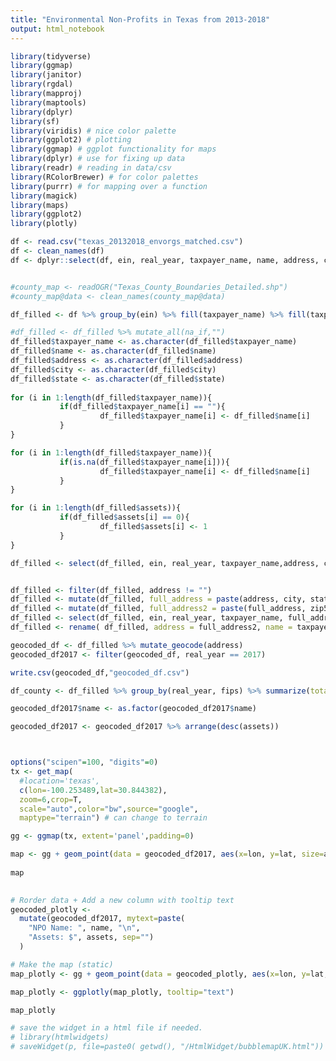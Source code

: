 ```yaml
---
title: "Environmental Non-Profits in Texas from 2013-2018"
output: html_notebook
---
```




```r
library(tidyverse)
library(ggmap)
library(janitor)
library(rgdal)
library(mapproj)
library(maptools)
library(dplyr)
library(sf)
library(viridis) # nice color palette
library(ggplot2) # plotting
library(ggmap) # ggplot functionality for maps
library(dplyr) # use for fixing up data
library(readr) # reading in data/csv
library(RColorBrewer) # for color palettes
library(purrr) # for mapping over a function
library(magick)
library(maps)
library(ggplot2)
library(plotly)

df <- read.csv("texas_20132018_envorgs_matched.csv")
df <- clean_names(df)
df <- dplyr::select(df, ein, real_year, taxpayer_name, name, address, city, state, zip5, fips, assets, income)


#county_map <- readOGR("Texas_County_Boundaries_Detailed.shp")
#county_map@data <- clean_names(county_map@data)
```


```r

df_filled <- df %>% group_by(ein) %>% fill(taxpayer_name) %>% fill(taxpayer_name, .direction = "up") %>% fill(address) %>% fill(address, .direction = "up") %>% fill(city) %>% fill(city, .direction = "up") %>% fill(state) %>% fill(state, .direction = "up")

#df_filled <- df_filled %>% mutate_all(na_if,"")
df_filled$taxpayer_name <- as.character(df_filled$taxpayer_name)
df_filled$name <- as.character(df_filled$name)
df_filled$address <- as.character(df_filled$address)
df_filled$city <- as.character(df_filled$city)
df_filled$state <- as.character(df_filled$state)
          
for (i in 1:length(df_filled$taxpayer_name)){
           if(df_filled$taxpayer_name[i] == ""){        
                    df_filled$taxpayer_name[i] <- df_filled$name[i]              
           }
}

for (i in 1:length(df_filled$taxpayer_name)){
           if(is.na(df_filled$taxpayer_name[i])){        
                    df_filled$taxpayer_name[i] <- df_filled$name[i]              
           }
}

for (i in 1:length(df_filled$assets)){
           if(df_filled$assets[i] == 0){        
                    df_filled$assets[i] <- 1              
           }
}

df_filled <- select(df_filled, ein, real_year, taxpayer_name,address, city, state, zip5, fips, assets, income)


df_filled <- filter(df_filled, address != "")
df_filled <- mutate(df_filled, full_address = paste(address, city, state, sep = ", "))
df_filled <- mutate(df_filled, full_address2 = paste(full_address, zip5))
df_filled <- select(df_filled, ein, real_year, taxpayer_name, full_address2, fips, assets, income)
df_filled <- rename( df_filled, address = full_address2, name = taxpayer_name)


```

```r
geocoded_df <- df_filled %>% mutate_geocode(address)
geocoded_df2017 <- filter(geocoded_df, real_year == 2017)

write.csv(geocoded_df,"geocoded_df.csv")

```

```R

df_county <- df_filled %>% group_by(real_year, fips) %>% summarize(total_assets = sum(assets), total_income = sum(income))

```

```R



geocoded_df2017$name <- as.factor(geocoded_df2017$name)

geocoded_df2017 <- geocoded_df2017 %>% arrange(desc(assets)) 



options("scipen"=100, "digits"=0)
tx <- get_map(
  #location='texas',
  c(lon=-100.253489,lat=30.844382),
  zoom=6,crop=T,
  scale="auto",color="bw",source="google",
  maptype="terrain") # can change to terrain

gg <- ggmap(tx, extent='panel',padding=0) 

map <- gg + geom_point(data = geocoded_df2017, aes(x=lon, y=lat, size=assets, color=assets, alpha=0.5), shape=20, stroke=4) + scale_color_viridis(option="viridis", trans="log", name="Assets in log $", direction = -1) + ggtitle("Distribution of Environmental NPO's in 2017 (By asset size)") +guides(alpha = FALSE, size = FALSE) + theme(legend.position=c(.9,.15) , panel.grid = element_blank(),axis.title.y = element_blank(), axis.title.x = element_blank(), axis.ticks = element_blank(), rect = element_blank(), plot.title = element_text(size= 25, vjust = 1, hjust= 0.1, color = "#060418FF", margin = margin(b = -0.1, t = 0.4, l = 2, unit = "cm")), plot.background = element_rect(fill = "#f5f5f2", color = NA), panel.background = element_rect(fill = "#f5f5f2", color = NA), legend.background = element_rect(fill = "#f5f5f2", color = NA),) + theme_void()
   
map     
        


```

```r

# Rorder data + Add a new column with tooltip text
geocoded_plotly <- 
  mutate(geocoded_df2017, mytext=paste(
    "NPO Name: ", name, "\n", 
    "Assets: $", assets, sep="")
  )

# Make the map (static)
map_plotly <- gg + geom_point(data = geocoded_plotly, aes(x=lon, y=lat, size=assets, color=assets, alpha=0.5, text =mytext), shape=20, stroke=1) + scale_color_viridis(option="viridis", trans="log", name="Assets in log $", direction = -1) + ggtitle("Distribution of Environmental NPO's in 2017 (By asset size)") +guides(alpha = FALSE, size = FALSE) + theme(legend.position=c(.9,.15) , panel.grid = element_blank(),axis.title.y = element_blank(), axis.title.x = element_blank(), axis.ticks = element_blank(), rect = element_blank(), plot.title = element_text(size= 25, vjust = 1, hjust= 0.1, color = "#060418FF", margin = margin(b = -0.1, t = 0.4, l = 2, unit = "cm")), plot.background = element_rect(fill = "#f5f5f2", color = NA), panel.background = element_rect(fill = "#f5f5f2", color = NA), legend.background = element_rect(fill = "#f5f5f2", color = NA),) + theme_void()

map_plotly <- ggplotly(map_plotly, tooltip="text")

map_plotly

# save the widget in a html file if needed.
# library(htmlwidgets)
# saveWidget(p, file=paste0( getwd(), "/HtmlWidget/bubblemapUK.html"))

```